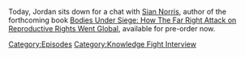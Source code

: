 {{DEFAULTSORT:
    #_EPISODE_0802:Chatting with Sian Norris
}}{{Episode
    | title           = Chatting with Sian Norris
    | caption         = Listen to this episode on [https://knowledgefight.libsyn.com/802-chatting-with-sian-norris Libsyn] [https://open.spotify.com/episode/0QC8HtSppd14VNLTLcuBG3 Spotify]
    | episodeNumber   = 802
    | length          = 00:57:20
    | airDate         = May 1, 2023
    | episodeType     = [[:Category:Knowledge Fight Interview|Knowledge Fight Interview]]
    | appearance      = [[Sian Norris]]
    | previousEpisode = [[801: February 10, 2004]]
    | nextEpisode     = [[803: Mark Bankston, Tapestry King]]
}}

{{Stub}}

Today, Jordan sits down for a chat with [https://twitter.com/sianushka Sian Norris], author of the forthcoming book [https://www.versobooks.com/products/2825-bodies-under-siege Bodies Under Siege: How The Far Right Attack on Reproductive Rights Went Global], available for pre-order now.

[[Category:Episodes]]
[[Category:Knowledge Fight Interview]]
